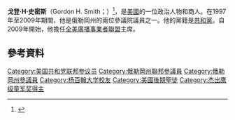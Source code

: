 '''戈登·H·史密斯'''（Gordon H. Smith；{{bd|1952年|5月25日}}）<ref>{{cite web|url=http://freepages.genealogy.rootsweb.com/~battle/senators/smith.htm|title=Gordon Harold Smith|publisher=Ancestry.com|accessdate=2008-07-24|archive-date=2020-04-14|archive-url=https://web.archive.org/web/20200414042443/http://freepages.rootsweb.com/~battle/genealogy/senators/smith.htm|dead-url=no}}</ref>，是[[美國|美國]]的一位政治人物和商人。在1997年至2009年期間，他是俄勒岡州的兩位參議院議員之一。他的黨籍是[[共和黨_(美國)|共和黨]]。自2009年開始，他擔任[[全美廣播事業者聯盟|全美廣播事業者聯盟]]主席。

== 參考資料 ==
{{reflist}}

{{DEFAULTSORT: Smith, Gordon}}
[[Category:美国共和党联邦参议员|Category:美国共和党联邦参议员]]
[[Category:俄勒岡州聯邦參議員|Category:俄勒岡州聯邦參議員]]
[[Category:俄勒岡州參議員|Category:俄勒岡州參議員]]
[[Category:杨百翰大学校友|Category:杨百翰大学校友]]
[[Category:美國後期聖徒|Category:美國後期聖徒]]
[[Category:杰出鹰级童军奖得主|Category:杰出鹰级童军奖得主]]